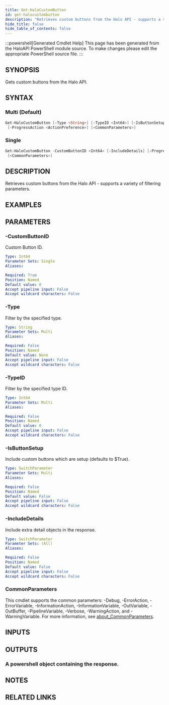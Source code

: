 ```yaml
---
title: Get-HaloCustomButton
id: get-halocustombutton
description: "Retrieves custom buttons from the Halo API - supports a variety of filtering parameters."
hide_title: false
hide_table_of_contents: false
---
```


:::powershell[Generated Cmdlet Help]
This page has been generated from the HaloAPI PowerShell module source. To make changes please edit the appropriate PowerShell source file.
:::

## SYNOPSIS

Gets custom buttons from the Halo API.

## SYNTAX

### Multi (Default)

```powershell
Get-HaloCustomButton [-Type <String>] [-TypeID <Int64>] [-IsButtonSetup] [-IncludeDetails]
 [-ProgressAction <ActionPreference>] [<CommonParameters>]
```

### Single

```powershell
Get-HaloCustomButton -CustomButtonID <Int64> [-IncludeDetails] [-ProgressAction <ActionPreference>]
 [<CommonParameters>]
```

## DESCRIPTION

Retrieves custom buttons from the Halo API - supports a variety of filtering parameters.

## EXAMPLES

## PARAMETERS

### -CustomButtonID

Custom Button ID.

```yaml
Type: Int64
Parameter Sets: Single
Aliases:

Required: True
Position: Named
Default value: 0
Accept pipeline input: False
Accept wildcard characters: False
```

### -Type

Filter by the specified type.

```yaml
Type: String
Parameter Sets: Multi
Aliases:

Required: False
Position: Named
Default value: None
Accept pipeline input: False
Accept wildcard characters: False
```

### -TypeID

Filter by the specified type ID.

```yaml
Type: Int64
Parameter Sets: Multi
Aliases:

Required: False
Position: Named
Default value: 0
Accept pipeline input: False
Accept wildcard characters: False
```

### -IsButtonSetup

Include custom buttons which are setup (defaults to $True).

```yaml
Type: SwitchParameter
Parameter Sets: Multi
Aliases:

Required: False
Position: Named
Default value: False
Accept pipeline input: False
Accept wildcard characters: False
```

### -IncludeDetails

Include extra detail objects in the response.

```yaml
Type: SwitchParameter
Parameter Sets: (All)
Aliases:

Required: False
Position: Named
Default value: False
Accept pipeline input: False
Accept wildcard characters: False
```

### CommonParameters

This cmdlet supports the common parameters: -Debug, -ErrorAction, -ErrorVariable, -InformationAction, -InformationVariable, -OutVariable, -OutBuffer, -PipelineVariable, -Verbose, -WarningAction, and -WarningVariable. For more information, see [about_CommonParameters](http://go.microsoft.com/fwlink/?LinkID=113216).

## INPUTS


## OUTPUTS

### A powershell object containing the response.

## NOTES

## RELATED LINKS
